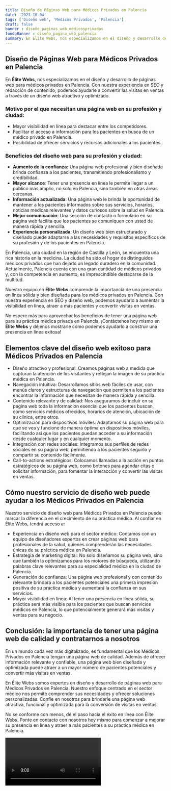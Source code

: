 ```yaml
---
title: Diseño de Páginas Web para Médicos Privados en Palencia
date: '2023-10-04'
tags: ['Diseño web', 'Médicos Privados', 'Palencia']
draft: false
banner : diseño_paginas_web_médicosprivados
fondoBanner : diseño_pagina_web_palencia
summary: En Élite Webs, nos especializamos en el diseño y desarrollo de páginas web para médicos privados en Palencia. Con nuestra experiencia en SEO y redacción de contenido, podemos ayudarle a convertir las visitas en ventas a través de un diseño web atractivo y optimizado. 
---
```


## Diseño de Páginas Web para Médicos Privados en Palencia

En **Élite Webs**, nos especializamos en el diseño y desarrollo de páginas web para médicos privados en Palencia. Con nuestra experiencia en SEO y redacción de contenido, podemos ayudarle a convertir las visitas en ventas a través de un diseño web atractivo y optimizado. 

### Motivo por el que necesitan una página web en su profesión y ciudad:
- Mayor visibilidad en línea para destacar entre los competidores.
- Facilitar el acceso a información para los pacientes en busca de un médico privado en Palencia.
- Posibilidad de ofrecer servicios y recursos adicionales a los pacientes.

### Beneficios del diseño web para su profesión y ciudad:
- **Aumento de la confianza:** Una página web profesional y bien diseñada brinda confianza a los pacientes, transmitiendo profesionalismo y credibilidad.
- **Mayor alcance**: Tener una presencia en línea le permite llegar a un público más amplio, no solo en Palencia, sino también en otras áreas cercanas.
- **Información actualizada**: Una página web le brinda la oportunidad de mantener a los pacientes informados sobre sus servicios, horarios, noticias médicas relevantes y datos curiosos sobre la salud en Palencia.
- **Mejor comunicación**: Una sección de contacto o formulario en su página web facilita que los pacientes se comuniquen con usted de manera rápida y sencilla.
- **Experiencia personalizada**: Un diseño web bien estructurado y diseñado puede adaptarse a las necesidades y requisitos específicos de su profesión y de los pacientes en Palencia.

En Palencia, una ciudad en la región de Castilla y León, se encuentra una rica historia en la medicina. La ciudad ha sido el hogar de distinguidos médicos privados que han dejado un legado duradero en la comunidad. Actualmente, Palencia cuenta con una gran cantidad de médicos privados y, con la competencia en aumento, es imprescindible destacarse de la multitud.

Nuestro equipo en **Élite Webs** comprende la importancia de una presencia en línea sólida y bien diseñada para los médicos privados en Palencia. Con nuestra experiencia en SEO y diseño web, podemos ayudarlo a aumentar la visibilidad en línea, atraer a más pacientes y convertir visitas en ventas.

No espere más para aprovechar los beneficios de tener una página web para su práctica médica privada en Palencia. ¡Contáctenos hoy mismo en **Élite Webs** y déjenos mostrarle cómo podemos ayudarlo a construir una presencia en línea exitosa!

<GifSeo />

<Cta />

## Elementos clave del diseño web exitoso para Médicos Privados en Palencia

- Diseño atractivo y profesional: Creamos páginas web a medida que capturan la atención de los visitantes y reflejan la imagen de su práctica médica en Palencia.
- Navegación intuitiva: Desarrollamos sitios web fáciles de usar, con menús claros y estructuras de navegación que permiten a los pacientes encontrar la información que necesitan de manera rápida y sencilla.
- Contenido relevante y de calidad: Nos aseguramos de incluir en su página web toda la información esencial que los pacientes buscan, como servicios médicos ofrecidos, horarios de atención, ubicación de su clínica, entre otros.
- Optimización para dispositivos móviles: Adaptamos su página web para que se vea y funcione de manera óptima en dispositivos móviles, facilitando así que los pacientes puedan acceder a su información desde cualquier lugar y en cualquier momento.
- Integración con redes sociales: Integramos sus perfiles de redes sociales en su página web, permitiendo a los pacientes seguirlo y compartir su contenido fácilmente.
- Call-to-actions estratégicos: Colocamos llamadas a la acción en puntos estratégicos de su página web, como botones para agendar citas o solicitar información, para fomentar la interacción y convertir las visitas en ventas.

## Cómo nuestro servicio de diseño web puede ayudar a los Médicos Privados en Palencia

Nuestro servicio de diseño web para Médicos Privados en Palencia puede marcar la diferencia en el crecimiento de su práctica médica. Al confiar en Élite Webs, tendrá acceso a:

- Experiencia en diseño web para el sector médico: Contamos con un equipo de diseñadores expertos en crear páginas web para profesionales de la salud, quienes comprenderán las necesidades únicas de su práctica médica en Palencia.
- Estrategia de marketing digital: No solo diseñamos su página web, sino que también la optimizamos para los motores de búsqueda, utilizando palabras clave relevantes para su especialidad médica en la ciudad de Palencia.
- Generación de confianza: Una página web profesional y con contenido relevante brindará a los pacientes potenciales una primera impresión positiva de su práctica médica y aumentará la confianza en sus servicios.
- Mayor visibilidad en línea: Al tener una presencia en línea sólida, su práctica será más visible para los pacientes que buscan servicios médicos en Palencia, lo que potencialmente generará más visitas y ventas para su negocio.

## Conclusión: la importancia de tener una página web de calidad y contratarnos a nosotros

En un mundo cada vez más digitalizado, es fundamental que los Médicos Privados en Palencia tengan una página web de calidad. Además de ofrecer información relevante y confiable, una página web bien diseñada y optimizada puede atraer a un mayor número de pacientes potenciales y convertir más visitas en ventas.

En Élite Webs somos expertos en diseño y desarrollo de páginas web para Médicos Privados en Palencia. Nuestro enfoque centrado en el sector médico nos permite comprender sus necesidades y ofrecer soluciones personalizadas. Confíe en nosotros para brindarle una página web atractiva, funcional y optimizada para la conversión de visitas en ventas.

No se conforme con menos, dé el paso hacia el éxito en línea con Élite Webs. Ponte en contacto con nosotros hoy mismo para comenzar a mejorar su presencia en línea y atraer a más pacientes a su práctica médica en Palencia.

<Video />

<CtaBot job='Médicos Privados' city='Palencia'/>

<Gmaps query='Palencia+españa+maps' />
